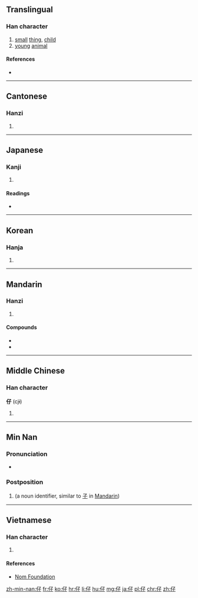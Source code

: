 ==Translingual==

===Han character===
{{Han char|rn=9|rad=人|as=03|sn=5|four=2724<sub>7</sub>|canj=人弓木 (OND)|ids=⿰[[亻]][[子]]}}

# [[small]] [[thing]], [[child]]
# [[young]] [[animal]]

====References====
* {{Han ref|kx=0092.060|dkj=00367|dj=0195.090|hdz=10115.050|uh=4ED4|ud=20180|bh=A54A|bd=42314}}

----

==Cantonese==

===Hanzi===
{{yue-hanzi|jyut=[[zai2]], [[zi2]]|y=jai2, ji2}}

# {{defn|lang=yue|sort=人03}}

----

==Japanese==

===Kanji===
{{ja-kanji|grade=|rs=人03}}

# {{defn|lang=ja|sort=人03}}

====Readings====
* {{ja-readings|on=[[し]] (shi), [[さい]] (sai)|kun=[[たえる]] (taeru), [[こ]] (ko)}}

----

==Korean==

===Hanja===
{{ko-hanja|hangeul=자|rv=ja|mr=cha}}

# {{defn|lang=ko|sort=人03}}

----

==Mandarin==

===Hanzi===
{{cmn-hanzi|pin=[[zǐ]] ([[zi3]]), [[zī]] ([[zi1]]), [[zǎi]] ([[zai3]])|wg=tzu<sup>3</sup>, tzu<sup>1</sup>, tsai<sup>3</sup>}}

# {{defn|lang=cmn|sort=人03}}

====Compounds====
* {{l|cmn|草仔粿|tr=cǎozǎiguǒ}}
* {{l|cmn|芋仔冰|tr=yùzǎibīng}}

----

==Middle Chinese==

===Han character===
'''仔''' (cjɨ)

# {{defn|ltc}}

----

==Min Nan==

===Pronunciation===
* {{IPA|[ a˥˥ ]|lang=nan}}

===Postposition===
{{nan-post|ts|poj=[[a]], [[á]]|pojt=a1, a2|rs=人03}}

# (a noun identifier, similar to [[子]] in [[Mandarin]])

----

==Vietnamese==

===Han character===
{{vi-hantu|[[tử]], [[tể]]|rs=人03}}

# {{defn|lang=vi|sort=人03}}

====References====
*[http://nomfoundation.org/common/nom_details.php?codepoint=4ed4 Nom Foundation]

[[zh-min-nan:仔]]
[[fr:仔]]
[[ko:仔]]
[[hr:仔]]
[[li:仔]]
[[hu:仔]]
[[mg:仔]]
[[ja:仔]]
[[pl:仔]]
[[chr:仔]]
[[zh:仔]]